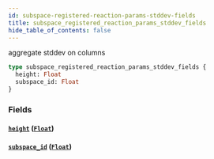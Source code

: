 ```yaml
---
id: subspace-registered-reaction-params-stddev-fields
title: subspace_registered_reaction_params_stddev_fields
hide_table_of_contents: false
---
```


aggregate stddev on columns

```graphql
type subspace_registered_reaction_params_stddev_fields {
  height: Float
  subspace_id: Float
}
```

### Fields

#### [`height`](#) ([`Float`](../scalars/float))

#### [`subspace_id`](#) ([`Float`](../scalars/float))
